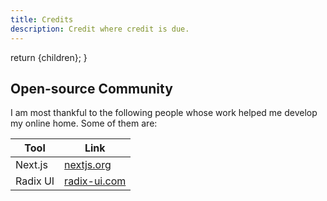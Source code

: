 ```yaml
---
title: Credits
description: Credit where credit is due.
---
```



  return <ContentLayout metadata={metadata}>{children}</ContentLayout>;
}

## Open-source Community

I am most thankful to the following people whose work helped me develop my online home. Some of them are:

| Tool     | Link                                     |
| -------- | ---------------------------------------- |
| Next.js  | [nextjs.org](https://nextjs.org)         |
| Radix UI | [radix-ui.com](https://www.radix-ui.com) |
